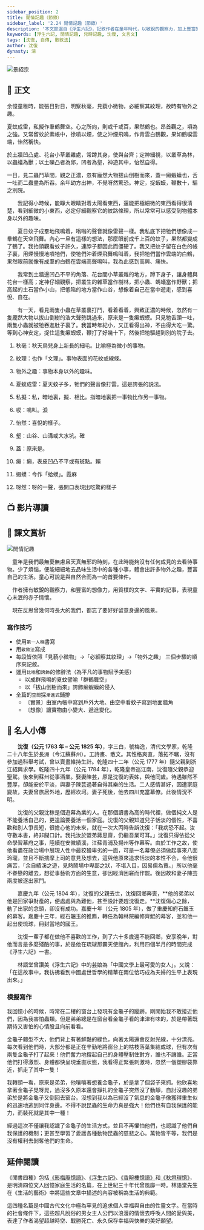 ```yaml
---
sidebar_position: 2
title: 閒情記趣（節錄）
sidebar_label: '2.24 閒情記趣（節錄）'
description: '本文節選自《浮生六記》，記敘作者在童年時代，以敏銳的觀察力，加上豐富的想像力，在平凡無奇的事物中，找到了情趣，豐富了生活。'
keywords: [浮生六記, 閒情記趣, 兒時記趣, 沈復, 文言文]
tags: [沈復, 自傳, 散敘法]
author: 沈復
dynasty: 清
---
```


![景紹宗](/img/S3/2.24閒情記趣（節錄）/picture2.jpg)

## 📖 正文

<div className="main prose">

<p>余憶童稚時，能張目對日，明察<Annotate title="秋天鳥兒身上新長的細毛。比喻極為微小的事物。">秋毫</Annotate>，見藐小微物，必細察其<Annotate title="也作「文理」。事物表面的花紋或線條。">紋理</Annotate>，故時有<Annotate title="事物本身以外的趣味。">物外之趣</Annotate>。</p>

<p><Annotate title="夏天蚊子多，牠們的聲音像打雷。這是誇張的説法。">夏蚊成雷</Annotate>，<Annotate title="私，暗地裏；擬，相比。指暗地裏把一事物比作另一事物。">私擬</Annotate>作羣鶴舞空。心之所向，則或千或百，果然鶴也。昂首觀之，項為之強。又常留蚊於素帳中，徐噴以煙，使之沖煙飛鳴，作青雲白鶴觀，果如鶴<Annotate title="鳴叫。粵[淚]，[leoi6]。">唳</Annotate>雲端，<Annotate title="喜悅的樣子。">怡然</Annotate>稱快。</p>

<p>於土牆凹凸處、花台小草叢雜處，常蹲其身，使與台齊；定神細視，以叢草為林，以蟲蟻為獸；以土礫凸者為邱，凹者為<Annotate title="山谷、山溝或大水坑。粵[確]，[kok3]。">壑</Annotate>，神遊其中，怡然自得。</p>

<p>一日，見二蟲鬥草間，觀之正濃，忽有龐然大物拔山倒樹而來，<Annotate title="原來是。">蓋</Annotate>一<Annotate title="癩，表皮凹凸不平或有斑點。蝦蟆，今作「蛤蟆」。粵[賴霞麻]，[laai3 haa4 maa4]。">癩蝦蟆</Annotate>也，舌一吐而二蟲盡為所吞。余年幼方出神，不覺<Annotate title="呀的一聲，張開口表現出吃驚的樣子">呀然</Annotate>驚恐。神定，捉蝦蟆，鞭數十，驅之別院。</p>

</div>

<Translation>

　　我記得小時候，能睜大眼睛對着太陽看東西，還能把極細微的東西看得很清楚，看到細微的小東西，必定仔細觀察它的紋路條理，所以常常可以感受到物體本身以外的趣味。

　　夏日蚊子成羣地飛鳴着，嗡嗡的聲音就像雷聲一樣。我私底下把牠們想像成一羣鶴在天空飛舞。內心一旦有這樣的想法，那麼眼前成千上百的蚊子，果然都變成了鶴了。我抬頭觀看蚊子許久，連脖子都因此而僵硬了。我又把蚊子留在白色的帳子裏，用煙慢慢地噴牠們，使牠們沖着煙飛舞鳴叫着，我把牠們當作雲端的白鶴，果然眼前就像有成羣的白鶴在雲端高聲鳴叫，我為此感到高興、痛快。

　　我常到土牆邊凹凸不平的角落、花台間小草叢雜的地方，蹲下身子，讓身體與花台一樣高；定神仔細觀察，把叢生的雜草當作樹林，把小蟲、螞蟻當作野獸；把高起的土石當作小山，把低陷的地方當作山谷，想像着自己在當中遊走，感到喜悅、自在。

　　有一天，看見兩隻小蟲在草叢裏打鬥，看着看着，興致正濃的時候，忽然有一隻龐然大物以拔山倒樹的浩大聲勢跳過來，原來是一隻癩蝦蟆。只見牠舌頭一吐，兩隻小蟲就被牠吞進肚子裏了。我當時年紀小，又正看得出神，不由得大吃一驚。等到心神安定，捉住這隻癩蝦蟆，鞭打了好幾十下，然後把牠驅趕到別的院子去。

</Translation>

<Dictionary>

1. 秋毫：秋天鳥兒身上新長的細毛。比喻極為微小的事物。

2. 紋理：也作「文理」。事物表面的花紋或線條。

3. 物外之趣：事物本身以外的趣味。

4. 夏蚊成雷：夏天蚊子多，牠們的聲音像打雷。這是誇張的説法。

5. 私擬：私，暗地裏，擬．相比。指暗地裏把一事物比作另一事物。

6. 唳：鳴叫。<Jypt py="leoi6">淚</Jypt>

7. 怡然：喜悅的樣子。

8. 壑：山谷、山溝或大水坑。<Jypt py="kok3">確</Jypt>

9. 蓋：原來是。

10. 癩：癩，表皮凹凸不平或有斑點。<Jypt py="laai3">賴</Jypt>

11. 蝦蟆：今作「蛤蟆」。<Jypt py="haa4">霞</Jypt><Jypt py="maa4">麻</Jypt>

12. 呀然：呀的一聲，張開口表現出吃驚的樣子

</Dictionary>

## 📺 影片導讀

<Tabs>
  <TabItem value="全文動畫">
    <Youtube id="PXkyVuFik2g" />
  </TabItem>
  <TabItem value="作者介紹">
    <Youtube id="n0NwOHuumYA" />
  </TabItem>
  <TabItem value="芸娘">
    <Youtube id="CZ0RO2LP0Tc" />
  </TabItem>
</Tabs>

## 🌈 課文賞析

![閒情記趣](/img/S3/2.24閒情記趣（節錄）/picture1.jpg)

　童年是我們最無憂無慮且天真無邪的時刻，在此時能夠沒有任何成見的去看待事物。少了煩惱，便能細細地去品味生活中的各種小事，體會出許多物外之趣，豐富自己的生活。童心可說是與自然合而為一的首要條件。

　作者擁有敏銳的觀察力，和豐富的想像力，用質樸的文字、平實的記事，表現童心未泯的赤子情懷。

　現在反思曾幾何時長大的我們，都忘了要好好留意身邊的風景。

### 寫作技巧

- 使用`第一人稱`書寫
- 用`散敘法`寫成
- 每段皆依照「見藐小微物」→「必細察其紋理」→「物外之趣」 三個步驟的順序來記敘。
- 運用`比喻`和`誇飾`的修辭法（為平凡的事物賦予美感）
  - 以成群飛鳴的夏蚊譬喻「群鶴舞空」
  - 以「拔山倒樹而來」誇飾癩蝦蟆的侵入
- 全篇的`空間`採`漸進式`鋪排
  - 〔實景〕由室內帳中寫到戶外大地、由空中看蚊子寫到地面牆角
  - 〔想像〕讓實物由小變大、遞進變化。

## 🦹 名人小傳

　　**沈復（公元 1763 年 – 公元 1825 年）**，字三白，號梅逸，清代文學家，乾隆二十八年生於長洲（今江蘇蘇州）。工詩畫、散文。其性格爽直，落拓不羈，沒有參加過科舉考試，曾以賣畫維持生計。乾隆四十二年（公元 1777 年）隨父親到浙江紹興求學。乾隆四十九年（公元 1784 年），乾隆皇帝巡江南，沈復隨父親恭迎聖駕。後來到蘇州從事酒業。娶妻陳芸，原是沈復的表姊，與他同歲。待遇雖然不豐厚，卻能安於平淡，與妻子陳芸過著自得其樂的生活。二人感情甚好，因遭家庭變故，夫妻曾旅居外地，歷經坎坷。妻子死後，他去四川充當幕僚。此後情況不明。

　　沈復的父親沈稼是個<Annotate title="官員所請的私人助理">遊幕為業</Annotate>的人。在那個讀書為高的時代裡，做個純文人是不能養活自己的，更遑論要養活一個家庭。沈復的父親知道兒子恬淡的個性，不喜歡和別人爭長短，很擔心他的未來，就在一次大丙時告訴沈復：「我病恐不起。汝守數本書，終非餬口計。我托汝於盟弟蔣思齋，仍繼吾業可耳。」沈復只得依從父命學習幕府之事，陸續在安徽績溪，江蘇青浦及揚州等作幕客。由於工作之故，使他看盡在政治場中展現人性中最狡獪卑劣的一面，可是一名幕僚必須做起事來八面玲瓏，並且不斷揣摩上司的意見及想去，這與他原來追求恬淡的本性不合，令他很痛苦，「余自績溪之遊，見熱鬧場中卑鄙之狀，不堪入目，因易儒為賈。」所以他毫不眷戀的離去，想從事藝術方面的生意，卻因經濟困窘而作罷。後因故和妻子陳芸兩度被逐出家門。 　　

　　嘉慶九年（公元 1804 年），沈復的父親去世，沈復回鄉奔喪，**他的弟弟以他是回家爭財產的，便處處與為難他，甚至設計要趕沈復走。**沈復傷心之餘，動了出家的念頭，卻沒有成功。嘉慶十年（公元 1805 年），做了重慶知府石韞玉的幕客。嘉慶十三年，經石韞玉的推廌，轉任為翰林院編修齊鯤的幕客，並和他一起出使琉球，冊封當地的國王。 　　

　　沈復一輩子都在做他不喜歡的工作，到了六十多歲還不能回鄉，安享晚年，對他而言是多麼殘酷的事，於是他在琉球那霸天使館內，利用四個半月的時間完成《浮生六記》一書。

　　林語堂曾讚美《浮生六記》中的芸娘為「中國文學上最可愛的女人」。又說：「在這故事中，我彷彿看到中國處世哲學的精華在兩位恰巧成為夫婦的生平上表現出來。」

<Challenges>

<ChallengeItem label="評估練習">

<Quiz href="https://docs.google.com/forms/d/1C19DEc7M5mj_EZwFxwE_AIhjYHInWTpdi14I2NLwj3g/copy" />

<Solution>

<QuizAnswers />

</Solution>

</ChallengeItem>

</Challenges>

### 模擬寫作

我回憶小的時候，時常在二樓的窗台上發現有金龜子的蹤跡。剛開始我不敢接近他們，因為我害怕蟲類。但是弟弟總是在窗台看金龜子看的津津有味的，於是帶著既期待又害怕的心情股且向前看看。  

金龜子體型不大，他們背上有著鮮豔的綠色，向著太陽還會反射光線，十分漂亮。每次看到他們時，大部分都是正在辛勤地將窗台上的枯枝落葉集結成球，但有次有兩隻金龜子打了起來！他們奮力地撐起自己的身體壓制住對方，誰也不讓誰。正當他們打得激烈、身體都快呈現垂直狀態，我看得正緊張刺激時，忽然一個塑膠袋靠近，抓走了其中一隻！  

我轉頭一看，原來是弟弟，他嚷嚷著想養金龜子，於是拿了個袋子來抓。他欣喜地拿著金龜子晃呀晃，過沒多久原本還會掙扎的金龜子突然沒了動靜，自討沒趣的弟弟於是將金龜子又倒回去窗台。沒想到我以為已經沒了氣息的金龜子像獲得重生似的迅速地逃到同伴身邊。不得不說昆蟲的生命力真是強大！他們也有自我保護的能力，而裝死就是其中一種！  

經過這次不僅讓我認識了金龜子的生活方式，並且不再懼怕他們，也認識了他們自我保護的機制；更甚至學習了愛護各種動物昆蟲的慈悲之心。萬物皆平等，我們是沒有權利去剝奪他們的生命。

## 延伸閱讀

<Note title='《閒書四種》'>

《閒書四種》包括[《影梅庵憶語》](https://zh.m.wikisource.org/zh-hant/%E5%BD%B1%E6%A2%85%E5%BA%B5%E6%86%B6%E8%AA%9E)、[《浮生六記》](https://zh.m.wikisource.org/zh-hant/%E6%B5%AE%E7%94%9F%E5%85%AD%E8%A8%98)、[《香畹樓憶語》](https://zh.m.wikisource.org/zh-hant/%E9%A6%99%E7%95%B9%E6%A8%93%E6%86%B6%E8%AA%9E)和[《秋燈瑣憶》](https://ctext.org/wiki.pl?if=gb&chapter=616785)，是明清四位文人回憶家庭生活的名篇，在上世紀三十年代曾風靡一時。林語堂先生在《生活的藝術》中將這些文章中描述的內容被稱為生活的典範。

這四種名篇是中國古代文化中極為罕見的追求個人幸福與自由的<Annotate title="泛指精神、思想、情感等內心的感受。">性靈</Annotate>文字。在當時的社會條件下，這些超凡脫俗的男女主人公們以浪漫的情懷去呼喚人間的愛與美，表達了作者渴望超越時空、戰勝死亡、永久保存幸福與快樂的美好願望。

</Note>